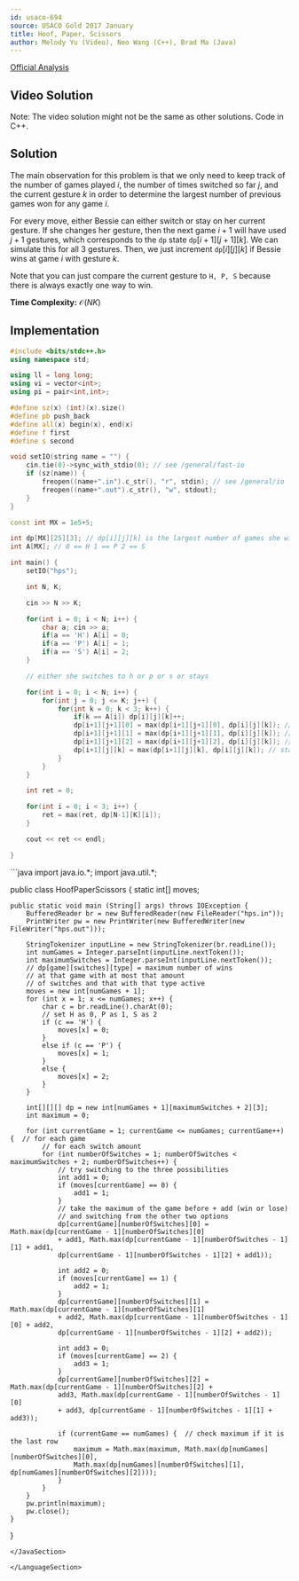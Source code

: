 ```yaml
---
id: usaco-694
source: USACO Gold 2017 January
title: Hoof, Paper, Scissors
author: Melody Yu (Video), Neo Wang (C++), Brad Ma (Java)
---
```


[Official Analysis](http://www.usaco.org/current/data/sol_hps_gold_jan17.html)

## Video Solution

Note: The video solution might not be the same as other solutions. Code in C++.
<Youtube id="YvPGN6ZPKCc" />

## Solution

The main observation for this problem is that we only need to keep track of the
number of games played $i$, the number of times switched so far $j$, and the
current gesture $k$ in order to determine the largest number of previous games
won for any game $i$.

For every move, either Bessie can either switch or stay on her current gesture.
If she changes her gesture, then the next game $i+1$ will have used $j+1$
gestures, which corresponds to the $\texttt{dp}$ state
$\texttt{dp}[i+1][j+1][k]$. We can simulate this for all 3 gestures. Then, we
just increment $\texttt{dp}[i][j][k]$ if Bessie wins at game $i$ with gesture
$k$.

Note that you can just compare the current gesture to `H, P, S` because there is
always exactly one way to win.

**Time Complexity:** $\mathcal{O}(NK)$

<LanguageSection>

<CPPSection>

## Implementation

```cpp
#include <bits/stdc++.h>
using namespace std;

using ll = long long;
using vi = vector<int>;
using pi = pair<int,int>;

#define sz(x) (int)(x).size()
#define pb push_back
#define all(x) begin(x), end(x)
#define f first
#define s second

void setIO(string name = "") {
	cin.tie(0)->sync_with_stdio(0); // see /general/fast-io
	if (sz(name)) {
		freopen((name+".in").c_str(), "r", stdin); // see /general/io
		freopen((name+".out").c_str(), "w", stdout);
	}
}

const int MX = 1e5+5;

int dp[MX][25][3]; // dp[i][j][k] is the largest number of games she wins at games i with switches j with current item k
int A[MX]; // 0 == H 1 == P 2 == S

int main() {
	setIO("hps");

	int N, K;

	cin >> N >> K;

	for(int i = 0; i < N; i++) {
		char a; cin >> a;
		if(a == 'H') A[i] = 0;
		if(a == 'P') A[i] = 1;
		if(a == 'S') A[i] = 2;
	}

	// either she switches to h or p or s or stays

	for(int i = 0; i < N; i++) {
		for(int j = 0; j <= K; j++) {
			for(int k = 0; k < 3; k++) {
				if(k == A[i]) dp[i][j][k]++;
				dp[i+1][j+1][0] = max(dp[i+1][j+1][0], dp[i][j][k]); // switch to not item
				dp[i+1][j+1][1] = max(dp[i+1][j+1][1], dp[i][j][k]); // switch to not item
				dp[i+1][j+1][2] = max(dp[i+1][j+1][2], dp[i][j][k]); // switch to not item
				dp[i+1][j][k] = max(dp[i+1][j][k], dp[i][j][k]); // stay
			}
		}
	}

	int ret = 0;

	for(int i = 0; i < 3; i++) {
		ret = max(ret, dp[N-1][K][i]);
	}

	cout << ret << endl;

}
```

</CPPSection>
	
<JavaSection>
```java
import java.io.*;
import java.util.*;

public class HoofPaperScissors {
	static int[] moves;

	public static void main (String[] args) throws IOException {
		BufferedReader br = new BufferedReader(new FileReader("hps.in"));
		PrintWriter pw = new PrintWriter(new BufferedWriter(new FileWriter("hps.out")));

		StringTokenizer inputLine = new StringTokenizer(br.readLine());
		int numGames = Integer.parseInt(inputLine.nextToken());
		int maximumSwitches = Integer.parseInt(inputLine.nextToken());
		// dp[game][switches][type] = maximum number of wins
		// at that game with at most that amount
		// of switches and that with that type active
		moves = new int[numGames + 1];
		for (int x = 1; x <= numGames; x++) {
			char c = br.readLine().charAt(0);
			// set H as 0, P as 1, S as 2
			if (c == 'H') {
				moves[x] = 0;
			}
			else if (c == 'P') {
				moves[x] = 1;
			}
			else {
				moves[x] = 2;
			}
		}

		int[][][] dp = new int[numGames + 1][maximumSwitches + 2][3];  
		int maximum = 0;

		for (int currentGame = 1; currentGame <= numGames; currentGame++) {  // for each game
			// for each switch amount
			for (int numberOfSwitches = 1; numberOfSwitches < maximumSwitches + 2; numberOfSwitches++) {  
				// try switching to the three possibilities
				int add1 = 0;
				if (moves[currentGame] == 0) {
					add1 = 1;
				}
				// take the maximum of the game before + add (win or lose)
				// and switching from the other two options 
				dp[currentGame][numberOfSwitches][0] = Math.max(dp[currentGame - 1][numberOfSwitches][0] 
				+ add1, Math.max(dp[currentGame - 1][numberOfSwitches - 1][1] + add1, 
				dp[currentGame - 1][numberOfSwitches - 1][2] + add1));

				int add2 = 0;
				if (moves[currentGame] == 1) {
					add2 = 1;
				}
				dp[currentGame][numberOfSwitches][1] = Math.max(dp[currentGame - 1][numberOfSwitches][1] 
				+ add2, Math.max(dp[currentGame - 1][numberOfSwitches - 1][0] + add2, 
				dp[currentGame - 1][numberOfSwitches - 1][2] + add2));

				int add3 = 0;
				if (moves[currentGame] == 2) {
					add3 = 1;
				}
				dp[currentGame][numberOfSwitches][2] = Math.max(dp[currentGame - 1][numberOfSwitches][2] + 
				add3, Math.max(dp[currentGame - 1][numberOfSwitches - 1][0] 
				+ add3, dp[currentGame - 1][numberOfSwitches - 1][1] + add3));

				if (currentGame == numGames) {  // check maximum if it is the last row
					maximum = Math.max(maximum, Math.max(dp[numGames][numberOfSwitches][0], 
					Math.max(dp[numGames][numberOfSwitches][1], dp[numGames][numberOfSwitches][2])));
				}
			}
		}
		pw.println(maximum);
		pw.close();
	}
}
```
</JavaSection>

</LanguageSection>
